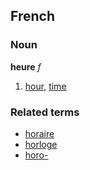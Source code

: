 ==French==
===Noun===
'''heure''' ''f''

# [[hour]], [[time]]

===Related terms===
*[[horaire]]
*[[horloge]]
*[[horo-]]